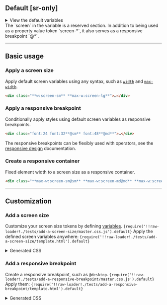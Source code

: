 ## Default [sr-only]
<Reference />
<details>
    <summary>View the default variables</summary>
    <div>
        <Code lang="js" beautify>
            {`export default { variables: { screen: ${JSON.stringify(require('@master/css').variables.screen)}} }`}
        </Code>
    </div>
</details>
The `screen` in the variable is a reserved section. In addition to being used as a property value token `screen-*`, it also serves as a responsive breakpoint `@*`.

---

## Basic usage
### Apply a screen size
Apply default screen variables using any syntax, such as [`width`](/reference/width) and [`max-width`](/reference/max-width).
```html
<div class="**w:screen-sm** **max-w:screen-lg**">…</div>
```

### Apply a responsive breakpoint
Conditionally apply styles using default screen variables as responsive breakpoints.
```html
<div class="font:24 font:32**@sm** font:48**@md**">…</div>
```
The responsive breakpoints can be flexibly used with operators, see the [responsive design](/guide/responsive-design) documentation.

### Create a responsive container
Fixed element width to a screen size as a responsive container.
```html
<div class="**max-w:screen-sm@sm** **max-w:screen-md@md** **max-w:screen-lg@lg** …">…</div>
```

---

## Customization
### Add a screen size
Customize your screen size tokens by defining [variables](/reference/variables).
<Code lang="js" name="master.css.js">{require('!!raw-loader!./tests/add-a-screen-size/master.css.js').default}</Code>
Apply the defined screen variables anywhere:
<Code lang="html">{require('!!raw-loader!./tests/add-a-screen-size/template.html').default}</Code>
<details>
    <summary>Generated CSS</summary>
    <div>
        <Code lang="css" beautify>{require('!!raw-loader!./tests/add-a-screen-size/generated.css').default}</Code>
    </div>
</details>

### Add a responsive breakpoint
Create a responsive breakpoint, such as `@desktop`.
<Code lang="js" name="master.css.js">{require('!!raw-loader!./tests/add-a-responsive-breakpoint/master.css.js').default}</Code>
Apply them:
<Code lang="html">{require('!!raw-loader!./tests/add-a-responsive-breakpoint/template.html').default}</Code>
<details>
    <summary>Generated CSS</summary>
    <div>
        <Code lang="css" beautify>{require('!!raw-loader!./tests/add-a-responsive-breakpoint/generated.css').default}</Code>
    </div>
</details>
